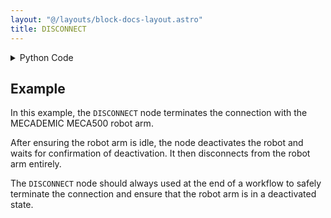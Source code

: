 ```yaml
---
layout: "@/layouts/block-docs-layout.astro"
title: DISCONNECT
---
```



<PythonDocsDisplay docstring={docstring} />

<details>
<summary>Python Code</summary>

```python
from flojoy import flojoy, TextBlob
from PYTHON.utils.mecademic_state.mecademic_state import query_for_handle


@flojoy(deps={"mecademicpy": "1.4.0"})
def DISCONNECT(ip_address: TextBlob) -> None:
    """
    The DISCONNECT node disconnect the Mecademic robot arm via its API.

    Inputs
    ------
    ip_address
        The IP address of the robot arm.

    """

    robot = query_for_handle(ip_address.text_blob)

    robot.WaitIdle()

    robot.DeactivateRobot()
    robot.WaitDeactivated()

    robot.Disconnect()
    robot.WaitSimDeactivated()
    robot.WaitDisconnected()

    return None

```

[Find this Flojoy Block on GitHub](https://github.com/flojoy-ai/blocks/blob/main/blocks/IO/ROBOTICS/ARMS/MECADEMIC/DISCONNECT/DISCONNECT.py)

</details>

## Example

<GetHelpWidget />

<AppDisplay app={app} blockName="DISCONNECT" client:visible />

In this example, the `DISCONNECT` node terminates the connection with the MECADEMIC MECA500 robot arm.

After ensuring the robot arm is idle, the node deactivates the robot and waits for confirmation of deactivation. It then disconnects from the robot arm entirely.

The `DISCONNECT` node should always used at the end of a workflow to safely terminate the connection and ensure that the robot arm is in a deactivated state.

